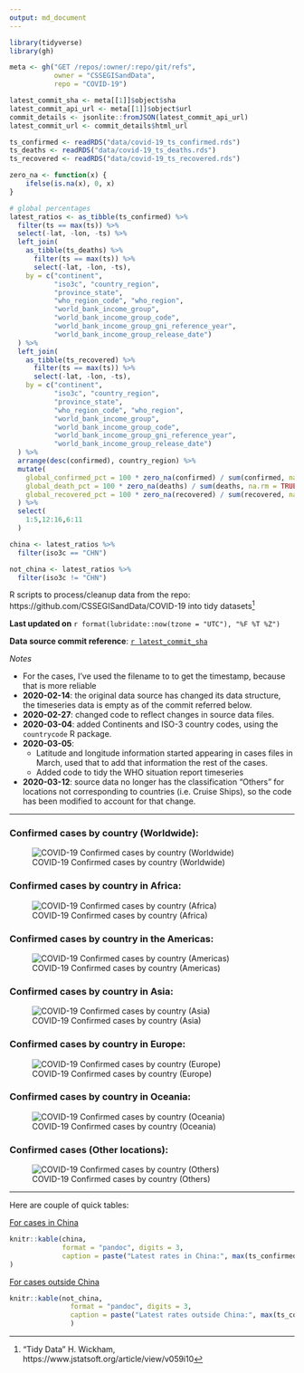 ```yaml
---
output: md_document
---
```


```r
library(tidyverse)
library(gh)

meta <- gh("GET /repos/:owner/:repo/git/refs",
           owner = "CSSEGISandData",
           repo = "COVID-19")

latest_commit_sha <- meta[[1]]$object$sha
latest_commit_api_url <- meta[[1]]$object$url
commit_details <- jsonlite::fromJSON(latest_commit_api_url)
latest_commit_url <- commit_details$html_url

ts_confirmed <- readRDS("data/covid-19_ts_confirmed.rds")
ts_deaths <- readRDS("data/covid-19_ts_deaths.rds")
ts_recovered <- readRDS("data/covid-19_ts_recovered.rds")

zero_na <- function(x) {
	ifelse(is.na(x), 0, x)
}

# global percentages
latest_ratios <- as_tibble(ts_confirmed) %>%
  filter(ts == max(ts)) %>%
  select(-lat, -lon, -ts) %>%
  left_join(
    as_tibble(ts_deaths) %>%
      filter(ts == max(ts)) %>%
      select(-lat, -lon, -ts),
    by = c("continent", 
           "iso3c", "country_region", 
           "province_state",
           "who_region_code", "who_region",
           "world_bank_income_group",
           "world_bank_income_group_code",
           "world_bank_income_group_gni_reference_year",
           "world_bank_income_group_release_date")
  ) %>%
  left_join(
    as_tibble(ts_recovered) %>%
      filter(ts == max(ts)) %>%
      select(-lat, -lon, -ts),
    by = c("continent", 
           "iso3c", "country_region", 
           "province_state",
           "who_region_code", "who_region",
           "world_bank_income_group",
           "world_bank_income_group_code",
           "world_bank_income_group_gni_reference_year",
           "world_bank_income_group_release_date")
  ) %>%
  arrange(desc(confirmed), country_region) %>%
  mutate(
    global_confirmed_pct = 100 * zero_na(confirmed) / sum(confirmed, na.rm = TRUE),
    global_death_pct = 100 * zero_na(deaths) / sum(deaths, na.rm = TRUE),
    global_recovered_pct = 100 * zero_na(recovered) / sum(recovered, na.m = TRUE)
  ) %>% 
  select(
    1:5,12:16,6:11
  )

china <- latest_ratios %>%
  filter(iso3c == "CHN")

not_china <- latest_ratios %>%
  filter(iso3c != "CHN")

```


R scripts to process/cleanup data from the repo: https://github.com/CSSEGISandData/COVID-19 into tidy datasets[^tidypaper]

[^tidypaper]: "Tidy Data" H. Wickham, https://www.jstatsoft.org/article/view/v059i10

**Last updated on** `r format(lubridate::now(tzone = "UTC"), "%F %T %Z")`

**Data source commit reference**: [`r latest_commit_sha`](`r latest_commit_url`) 

*Notes*

  - For the cases, I've used the filename to to get the timestamp, because that is more reliable
  - **2020-02-14**: the original data source has changed its data structure, the timeseries data is empty as of the commit referred below.
  - **2020-02-27**: changed code to reflect changes in source data files.
  - **2020-03-04**: added Continents and ISO-3 country codes, using the `countrycode` R package.
  - **2020-03-05**: 
	- Latitude and longitude information started appearing in cases files in March, used that to add that information the rest of the cases.
	- Added code to tidy the WHO situation report timeseries
  - **2020-03-12**: source data no longer has the classification "Others" for locations not corresponding to countries (i.e. Cruise Ships), so the code has been modified to account for that change.

-----

### Confirmed cases by country (Worldwide):

![COVID-19 Confirmed cases by country (Worldwide)](plots/covid19-confirmed-cases-by-country.png)

### Confirmed cases by country in Africa:

![COVID-19 Confirmed cases by country (Africa)](plots/africa-covid19-confirmed-cases-by-country.png)

### Confirmed cases by country in the Americas:

![COVID-19 Confirmed cases by country (Americas)](plots/americas-covid19-confirmed-cases-by-country.png)

### Confirmed cases by country in Asia:

![COVID-19 Confirmed cases by country (Asia)](plots/asia-covid19-confirmed-cases-by-country.png)

### Confirmed cases by country in Europe:

![COVID-19 Confirmed cases by country (Europe)](plots/europe-covid19-confirmed-cases-by-country.png)

### Confirmed cases by country in Oceania:

![COVID-19 Confirmed cases by country (Oceania)](plots/oceania-covid19-confirmed-cases-by-country.png)

### Confirmed cases (Other locations):

![COVID-19 Confirmed cases by country (Others)](plots/others-covid19-confirmed-cases-by-country.png)

-----

Here are couple of quick tables:

[For cases in China](https://github.com/jmcastagnetto/covid-19-data-cleanup/blob/master/latest_china_ratios.md)

```r
knitr::kable(china,
             format = "pandoc", digits = 3,
             caption = paste("Latest rates in China:", max(ts_confirmed$ts))
)
```

[For cases outside China](https://github.com/jmcastagnetto/covid-19-data-cleanup/blob/master/latest_not_china_ratios.md) 

```r
knitr::kable(not_china,
               format = "pandoc", digits = 3,
               caption = paste("Latest rates outside China:", max(ts_confirmed$ts))
               )
```

